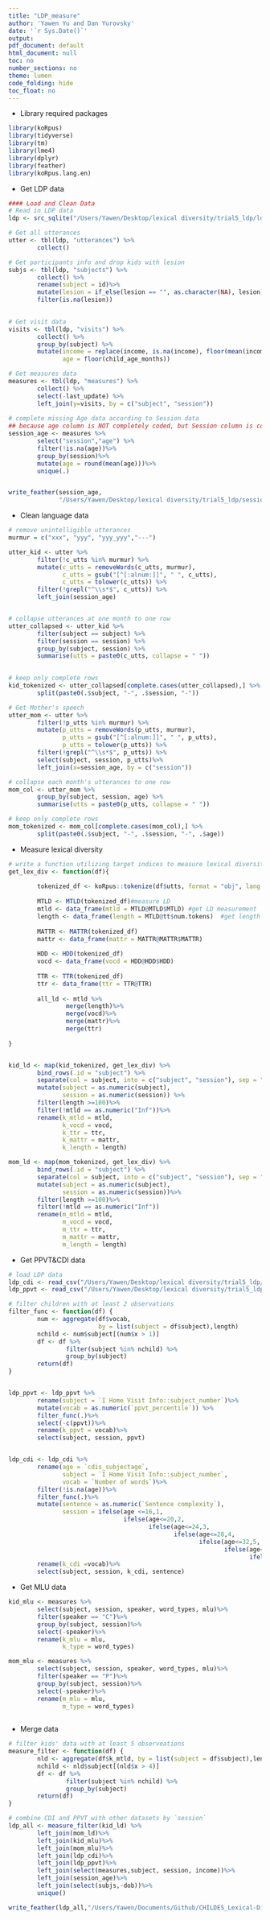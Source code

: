 ```yaml
---
title: "LDP_measure"
author: 'Yawen Yu and Dan Yurovsky'
date: '`r Sys.Date()`'
output:
pdf_document: default
html_document: null
toc: no
number_sections: no
theme: lumen
code_folding: hide
toc_float: no
---
```


* Library required packages 
```r
library(koRpus)
library(tidyverse)
library(tm)
library(lme4)
library(dplyr)
library(feather)
library(koRpus.lang.en)

```

* Get LDP data
```r
#### Load and Clean Data
# Read in LDP data
ldp <- src_sqlite("/Users/Yawen/Desktop/lexical diversity/trial5_ldp/ldp.db")

# Get all utterances
utter <- tbl(ldp, "utterances") %>%
        collect() 

# Get participants info and drop kids with lesion
subjs <- tbl(ldp, "subjects") %>%
        collect() %>%
        rename(subject = id)%>%
        mutate(lesion = if_else(lesion == "", as.character(NA), lesion))%>%
        filter(is.na(lesion))
        

# Get visit data
visits <- tbl(ldp, "visits") %>%
        collect() %>%
        group_by(subject) %>%
        mutate(income = replace(income, is.na(income), floor(mean(income, na.rm = T))),
               age = floor(child_age_months)) 

# Get measures data
measures <- tbl(ldp, "measures") %>%
        collect() %>%
        select(-last_update) %>%
        left_join(y=visits, by = c("subject", "session")) 
        
# complete missing Age data according to Session data
## because age column is NOT completely coded, but Session column is complete
session_age <- measures %>%
        select("session","age") %>%
        filter(!is.na(age))%>%
        group_by(session)%>%
        mutate(age = round(mean(age)))%>%
        unique(.)


write_feather(session_age,
              "/Users/Yawen/Desktop/lexical diversity/trial5_ldp/session_age.feather")
```

* Clean language data
```r
# remove unintelligible utterances
murmur = c("xxx", "yyy", "yyy_yyy","---")

utter_kid <- utter %>%
        filter(!c_utts %in% murmur) %>%
        mutate(c_utts = removeWords(c_utts, murmur),
               c_utts = gsub("[^[:alnum:]]", " ", c_utts),
               c_utts = tolower(c_utts)) %>%
        filter(!grepl("^\\s*$", c_utts)) %>%
        left_join(session_age)


# collapse utterances at one month to one row
utter_collapsed <- utter_kid %>%
        filter(subject == subject) %>%
        filter(session == session) %>%
        group_by(subject, session) %>%
        summarise(utts = paste0(c_utts, collapse = " ")) 
        

# keep only complete rows
kid_tokenized <- utter_collapsed[complete.cases(utter_collapsed),] %>%
        split(paste0(.$subject, "-", .$session, "-"))  

# Get Mother's speech
utter_mom <- utter %>%
        filter(!p_utts %in% murmur) %>%
        mutate(p_utts = removeWords(p_utts, murmur),
               p_utts = gsub("[^[:alnum:]]", " ", p_utts),
               p_utts = tolower(p_utts)) %>%
        filter(!grepl("^\\s*$", p_utts)) %>%
        select(subject, session, p_utts)%>%
        left_join(x=session_age, by = c("session")) 

# collapse each month's utterances to one row
mom_col <- utter_mom %>%
        group_by(subject, session, age) %>%
        summarise(utts = paste0(p_utts, collapse = " "))

# keep only complete rows
mom_tokenized <- mom_col[complete.cases(mom_col),] %>%
        split(paste0(.$subject, "-", .$session, "-", .$age)) 
```


* Measure lexical diversity
```r
# write a function utilizing target indices to measure lexical diversity
get_lex_div <- function(df){
        
        tokenized_df <- koRpus::tokenize(df$utts, format = "obj", lang = "en", tag = TRUE)
        
        MTLD <- MTLD(tokenized_df)#measure LD
        mtld <- data_frame(mtld = MTLD@MTLD$MTLD) #get LD measurement
        length <- data_frame(length = MTLD@tt$num.tokens)  #get length meaasurement
        
        MATTR <- MATTR(tokenized_df)
        mattr <- data_frame(mattr = MATTR@MATTR$MATTR) 
        
        HDD <- HDD(tokenized_df)
        vocd <- data_frame(vocd = HDD@HDD$HDD) 
        
        TTR <- TTR(tokenized_df)
        ttr <- data_frame(ttr = TTR@TTR) 
        
        all_ld <- mtld %>%
                merge(length)%>%
                merge(vocd)%>%
                merge(mattr)%>%
                merge(ttr)
       
}


kid_ld <- map(kid_tokenized, get_lex_div) %>%
        bind_rows(.id = "subject") %>%
        separate(col = subject, into = c("subject", "session"), sep = "-") %>%
        mutate(subject = as.numeric(subject),
               session = as.numeric(session)) %>%
        filter(length >=100)%>%
        filter(!mtld == as.numeric("Inf"))%>%
        rename(k_mtld = mtld,
               k_vocd = vocd,
               k_ttr = ttr,
               k_mattr = mattr,
               k_length = length)

mom_ld <- map(mom_tokenized, get_lex_div) %>%
        bind_rows(.id = "subject") %>%
        separate(col = subject, into = c("subject", "session"), sep = "-") %>%
        mutate(subject = as.numeric(subject),
               session = as.numeric(session))%>%
        filter(length >=100)%>%
        filter(!mtld == as.numeric("Inf"))
        rename(m_mtld = mtld,
               m_vocd = vocd,
               m_ttr = ttr,
               m_mattr = mattr,
               m_length = length)
```


* Get PPVT&CDI data
```r
# load LDP data
ldp_cdi <- read_csv("/Users/Yawen/Desktop/lexical diversity/trial5_ldp/cdi.csv")
ldp_ppvt <- read_csv("/Users/Yawen/Desktop/lexical diversity/trial5_ldp/ppvt.csv")

# filter children with at least 2 observations
filter_func <- function(df) {
        num <- aggregate(df$vocab,
                         by = list(subject = df$subject),length)
        nchild <- num$subject[(num$x > 1)]
        df <- df %>%
                filter(subject %in% nchild) %>%
                group_by(subject)
        return(df)
}


ldp_ppvt <- ldp_ppvt %>%
        rename(subject = `I Home Visit Info::subject_number`)%>%
        mutate(vocab = as.numeric(`ppvt_percentile`)) %>%
        filter_func(.)%>%
        select(-c(ppvt))%>%
        rename(k_ppvt = vocab)%>%
        select(subject, session, ppvt)


ldp_cdi <- ldp_cdi %>%
        rename(age = `cdis_subjectage`,
               subject = `I Home Visit Info::subject_number`,
               vocab = `Number of words`)%>%
        filter(!is.na(age))%>%
        filter_func(.)%>%
        mutate(sentence = as.numeric(`Sentence complexity`),
               session = ifelse(age <=16,1,
                                ifelse(age<=20,2,
                                       ifelse(age<=24,3,
                                              ifelse(age<=28,4,
                                                     ifelse(age<=32,5,
                                                            ifelse(age<=36,6,
                                                                   ifelse(age<=40,7))))))))%>%
        rename(k_cdi =vocab)%>%
        select(subject, session, k_cdi, sentence)
```  

* Get MLU data
```r
kid_mlu <- measures %>%
        select(subject, session, speaker, word_types, mlu)%>%
        filter(speaker == "C")%>%
        group_by(subject, session)%>%
        select(-speaker)%>%
        rename(k_mlu = mlu,
               k_type = word_types)

mom_mlu <- measures %>%
        select(subject, session, speaker, word_types, mlu)%>%
        filter(speaker == "P")%>%
        group_by(subject, session)%>%
        select(-speaker)%>%
        rename(m_mlu = mlu,
               m_type = word_types)
        
```

* Merge data
```r
# filter kids' data with at least 5 observeations
measure_filter <- function(df) {
        nld <- aggregate(df$k_mtld, by = list(subject = df$subject),length)
        nchild <- nld$subject[(nld$x > 4)]
        df <- df %>%
                filter(subject %in% nchild) %>%
                group_by(subject)
        return(df)
}

# combine CDI and PPVT with other datasets by `session`
ldp_all <- measure_filter(kid_ld) %>%
        left_join(mom_ld)%>%
        left_join(kid_mlu)%>%
        left_join(mom_mlu)%>%
        left_join(ldp_cdi)%>%
        left_join(ldp_ppvt)%>% 
        left_join(select(measures,subject, session, income))%>%
        left_join(session_age)%>%
        left_join(select(subjs,-dob))%>%
        unique()

write_feather(ldp_all,"/Users/Yawen/Documents/Github/CHILDES_Lexical-Diversity/data/ldp_all.feather" )
```
